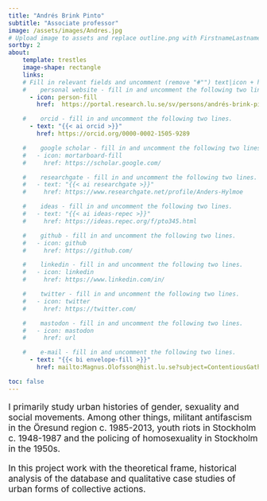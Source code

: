 ```yaml
---
title: "Andrés Brink Pinto"
subtitle: "Associate professor"
image: /assets/images/Andres.jpg
# Upload image to assets and replace outline.png with FirstnameLastname.ending
sortby: 2
about:
    template: trestles
    image-shape: rectangle
    links:
    # Fill in relevant fields and uncomment (remove "#"") text|icon + href rows
    #    personal website - fill in and uncomment the following two lines.
      - icon: person-fill
        href:  https://portal.research.lu.se/sv/persons/andrés-brink-pinto

    #    orcid - fill in and uncomment the following two lines.
      - text: "{{< ai orcid >}}"
        href: https://orcid.org/0000-0002-1505-9289

    #    google scholar - fill in and uncomment the following two lines.
    #   - icon: mortarboard-fill
    #     href: https://scholar.google.com/

    #    researchgate - fill in and uncomment the following two lines.
    #   - text: "{{< ai researchgate >}}"
    #     href: https://www.researchgate.net/profile/Anders-Hylmoe

    #    ideas - fill in and uncomment the following two lines.
    #   - text: "{{< ai ideas-repec >}}"
    #     href: https://ideas.repec.org/f/pto345.html

    #    github - fill in and uncomment the following two lines.
    #   - icon: github
    #     href: https://github.com/

    #    linkedin - fill in and uncomment the following two lines.
    #   - icon: linkedin
    #     href: https://www.linkedin.com/in/

    #    twitter - fill in and uncomment the following two lines.
    #   - icon: twitter
    #     href: https://twitter.com/

    #    mastodon - fill in and uncomment the following two lines.
    #   - icon: mastodon
    #     href: url

    #    e-mail - fill in and uncomment the following two lines.
      - text: "{{< bi envelope-fill >}}"
        href: mailto:Magnus.Olofsson@hist.lu.se?subject=ContentiousGatherings

toc: false
---
```


::: { style="font-size: 125%;" }

I primarily study urban histories of gender, sexuality and social movements.
Among other things, militant antifascism in the Öresund region c. 1985-2013,
youth riots in Stockholm c. 1948-1987 and the policing of homosexuality
in Stockholm in the 1950s.

In this project work with the theoretical frame, historical analysis of
the database and qualitative case studies of urban forms of collective actions. 

:::
